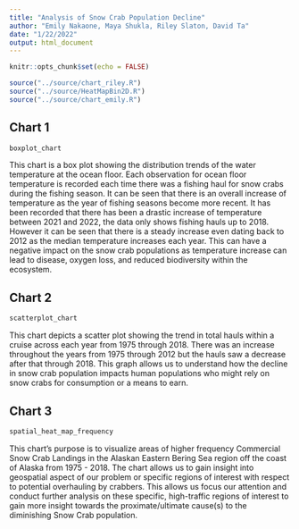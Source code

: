 ```yaml
---
title: "Analysis of Snow Crab Population Decline"
author: "Emily Nakaone, Maya Shukla, Riley Slaton, David Ta"
date: "1/22/2022"
output: html_document
---
```


```r
knitr::opts_chunk$set(echo = FALSE)

```

```r
source("../source/chart_riley.R")
source("../source/HeatMapBin2D.R")
source("../source/chart_emily.R")
```

## Chart 1

```r
boxplot_chart
```

This chart is a box plot showing the distribution trends of the water temperature at the ocean floor. Each observation for ocean floor temperature is recorded each time there was a fishing haul for snow crabs during the fishing season. It can be seen that there is an overall increase of temperature as the year of fishing seasons become more recent. It has been recorded that there has been a drastic increase of temperature between 2021 and 2022, the data only shows fishing hauls up to 2018. However it can be seen that there is a steady increase even dating back to 2012 as the median temperature increases each year. This can have a negative impact on the snow crab populations as temperature increase can lead to disease, oxygen loss, and reduced biodiversity within the ecosystem.

## Chart 2

```r
scatterplot_chart
```

This chart depicts a scatter plot showing the trend in total hauls within a cruise across each year from 1975 through 2018. There was an increase throughout the years from 1975 through 2012 but the hauls saw a decrease after that through 2018. This graph allows us to understand how the decline in snow crab population impacts human populations who might rely on snow crabs for consumption or a means to earn.

## Chart 3

```r
spatial_heat_map_frequency
```

This chart's purpose is to visualize areas of higher frequency Commercial Snow Crab Landings in the Alaskan Eastern Bering Sea region off the coast of Alaska from 1975 - 2018. The chart allows us to gain insight into geospatial aspect of our problem or specific regions of interest with respect to potential overhauling by crabbers. This allows us focus our attention and conduct further analysis on these specific, high-traffic regions of interest to gain more insight towards the proximate/ultimate cause(s) to the diminishing Snow Crab population.
